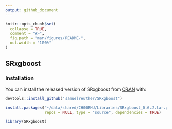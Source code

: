 ```yaml
---
output: github_document
---
```


<!-- README.md is generated from README.Rmd. Please edit that file -->

```r
knitr::opts_chunk$set(
  collapse = TRUE,
  comment = "#>",
  fig.path = "man/figures/README-",
  out.width = "100%"
)
```

## SRxgboost

<!-- badges: start -->
<!-- badges: end -->

<!-- The goal of SRxgboost is to ... -->

### Installation

You can install the released version of SRxgboost from [CRAN](https://CRAN.R-project.org) with:

```r
devtools::install_github("samuelreuther/SRxgboost")

install.packages("~/data/shared/CH00RHU/Libraries/SRxgboost_0.6.2.tar.gz",
                 repos = NULL, type = "source", dependencies = TRUE)

library(SRxgboost)
```
